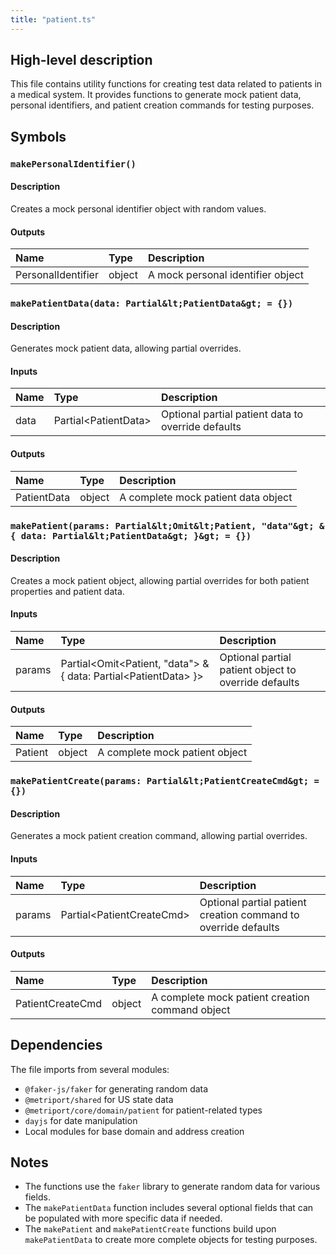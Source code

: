 ```yaml
---
title: "patient.ts"
---
```


## High-level description
This file contains utility functions for creating test data related to patients in a medical system. It provides functions to generate mock patient data, personal identifiers, and patient creation commands for testing purposes.

## Symbols

### `makePersonalIdentifier()`
#### Description
Creates a mock personal identifier object with random values.

#### Outputs
| Name | Type | Description |
|:-----|:-----|:------------|
| PersonalIdentifier | object | A mock personal identifier object |

### `makePatientData(data: Partial&lt;PatientData&gt; = {})`
#### Description
Generates mock patient data, allowing partial overrides.

#### Inputs
| Name | Type | Description |
|:-----|:-----|:------------|
| data | Partial&lt;PatientData&gt; | Optional partial patient data to override defaults |

#### Outputs
| Name | Type | Description |
|:-----|:-----|:------------|
| PatientData | object | A complete mock patient data object |

### `makePatient(params: Partial&lt;Omit&lt;Patient, "data"&gt; & { data: Partial&lt;PatientData&gt; }&gt; = {})`
#### Description
Creates a mock patient object, allowing partial overrides for both patient properties and patient data.

#### Inputs
| Name | Type | Description |
|:-----|:-----|:------------|
| params | Partial&lt;Omit&lt;Patient, "data"&gt; & \{ data: Partial&lt;PatientData&gt; \}&gt; | Optional partial patient object to override defaults |

#### Outputs
| Name | Type | Description |
|:-----|:-----|:------------|
| Patient | object | A complete mock patient object |

### `makePatientCreate(params: Partial&lt;PatientCreateCmd&gt; = {})`
#### Description
Generates a mock patient creation command, allowing partial overrides.

#### Inputs
| Name | Type | Description |
|:-----|:-----|:------------|
| params | Partial&lt;PatientCreateCmd&gt; | Optional partial patient creation command to override defaults |

#### Outputs
| Name | Type | Description |
|:-----|:-----|:------------|
| PatientCreateCmd | object | A complete mock patient creation command object |

## Dependencies
The file imports from several modules:
- `@faker-js/faker` for generating random data
- `@metriport/shared` for US state data
- `@metriport/core/domain/patient` for patient-related types
- `dayjs` for date manipulation
- Local modules for base domain and address creation

## Notes
- The functions use the `faker` library to generate random data for various fields.
- The `makePatientData` function includes several optional fields that can be populated with more specific data if needed.
- The `makePatient` and `makePatientCreate` functions build upon `makePatientData` to create more complete objects for testing purposes.
